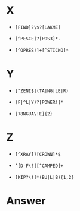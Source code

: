 # X
  
  * `[FIND]?\$?[LAKME]`
  
  * `[^PESCE]?[POS3]*.`
  
  * `[^OPRES!]+[^STICKO]*`
  
# Y

  * `[^ZENI$](TA|NG|LE|R)`
  
  * `(F|^L|Y)?[POWER!]*`
  
  * `[78NGUA\!E]{2}`
  
# Z

  * `[^XRAY]?[CROWN]*$`
  
  * `^[D-F\?][^CAMPED]+`
  
  * `[KIP?\!]*(BU|L|B){1,2}`
  
# Answer

